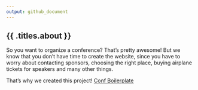```yaml
---
output: github_document
---
```


<h2 class="section-title">{{ .titles.about }}</h2>


So you want to organize a conference? That's pretty awesome! But we know that you don't have time to create the website, since you have to worry about contacting sponsors, choosing the right place, buying airplane tickets for speakers and many other things.

That's why we created this project! [Conf Boilerplate](https://github.com/braziljs/conf-boilerplate) 
